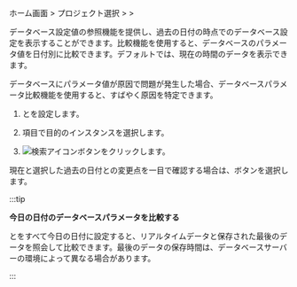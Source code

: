 ホーム画面 &gt; プロジェクト選択 &gt; <Cmdname sid="side_analysis" className="uitext" /> &gt; <Cmdname sid="side_dbParameter" className="uitext" />

データベース設定値の参照機能を提供し、過去の日付の時点でのデータベース設定を表示することができます。比較機能を使用すると、データベースのパラメータ値を日付別に比較できます。デフォルトでは、現在の時間のデータを表示できます。 

データベースにパラメータ値が原因で問題が発生した場合、データベースパラメータ比較機能を使用すると、すばやく原因を特定できます。

<ProdImg img='db-databaseparameter.png' desc='データベースパラメータ'/>

1. <Cmdname sid="reference_date" className="uitext" />と<Cmdname sid="comparison_date" className="uitext" />を設定します。

2. <Cmdname sid="instance" className="uitext" />項目で目的のインスタンスを選択します。

3. ![検索アイコン](/img/ico-btn-search.png)ボタンをクリックします。 

現在と選択した過去の日付との変更点を一目で確認する場合は、<Cmdname sid="view_changes" className="uitext" />ボタンを選択します。

<ProdImg img='db-databaseparameter-changed.png' desc='データベースパラメータ'/>

<Xclude product="redis,mongodb,oracle-pro,oracle,db2,sapase">

:::tip

**今日の日付のデータベースパラメータを比較する**

<Xclude product="cubrid"><ProdImg img="db-databaseparameter-compare-today.png" desc="パラメータ" /></Xclude>

<Cmdname sid="reference_date" className="uitext" />と<Cmdname sid="comparison_date" className="uitext" />をすべて今日の日付に設定すると、リアルタイムデータと保存された最後のデータを照会して比較できます。最後のデータの保存時間は、データベースサーバーの環境によって異なる場合があります。

:::

</Xclude>
